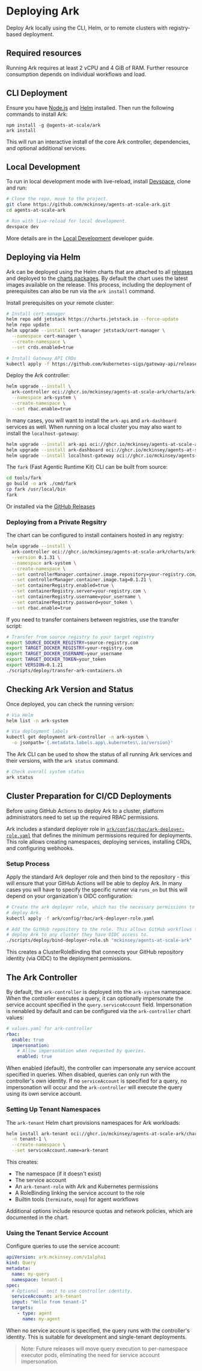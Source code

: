# Deploying Ark

Deploy Ark locally using the CLI, Helm, or to remote clusters with registry-based deployment.

## Required resources

Running Ark requires at least 2 vCPU and 4 GiB of RAM. Further resource consumption depends on individual workflows and load.

## CLI Deployment

Ensure you have [Node.js](https://nodejs.org/en/download) and [Helm](https://helm.sh/docs/intro/install/) installed. Then run the following commands to install Ark:

```
npm install -g @agents-at-scale/ark
ark install
```

This will run an interactive install of the core Ark controller, dependencies, and optional additional services.

## Local Development

To run in local development mode with live-reload, install [Devspace](https://devspace.sh), clone and run:

```bash
# Clone the repo, move to the project.
git clone https://github.com/mckinsey/agents-at-scale-ark.git
cd agents-at-scale-ark

# Run with live-reload for local development.
devspace dev
```

More details are in the [Local Development](../../developer-guide/local-development) developer guide. 

## Deploying via Helm

Ark can be deployed using the Helm charts that are attached to all [releases](https://github.com/mckinsey/agents-at-scale-ark/releases/) and deployed to the [charts packages](https://github.com/orgs/mckinsey/packages?repo_name=agents-at-scale-ark). By default the chart uses the latest images available on the release. This process, including the deployment of prerequisites can also be run via the `ark install` command.

Install prerequisites on your remote cluster:

```bash
# Install cert-manager
helm repo add jetstack https://charts.jetstack.io --force-update  
helm repo update
helm upgrade --install cert-manager jetstack/cert-manager \
  --namespace cert-manager \
  --create-namespace \
  --set crds.enabled=true

# Install Gateway API CRDs
kubectl apply -f https://github.com/kubernetes-sigs/gateway-api/releases/download/v1.3.0/standard-install.yaml
```

Deploy the Ark controller:

```bash
helm upgrade --install \
  ark-controller oci://ghcr.io/mckinsey/agents-at-scale-ark/charts/ark-controller \
  --namespace ark-system \
  --create-namespace \
  --set rbac.enable=true
```

In many cases, you will want to install the `ark-api` and `ark-dashboard` services as well. When running on a local cluster you may also want to install the `localhost-gateway`:

```bash
helm upgrade --install ark-api oci://ghcr.io/mckinsey/agents-at-scale-ark/charts/ark-api
helm upgrade --install ark-dashboard oci://ghcr.io/mckinsey/agents-at-scale-ark/charts/ark-dashboard
helm upgrade --install localhost-gateway oci://ghcr.io/mckinsey/agents-at-scale-ark/charts/localhost-gateway
```

The `fark` (Fast Agentic Runtime Kit) CLI can be built from source:

```bash
cd tools/fark
go build -o ark ./cmd/fark
cp fark /usr/local/bin
fark
```

Or installed via the [GitHub Releases](https://github.com/mckinsey/agents-at-scale-ark/releases)

### Deploying from a Private Regsitry

The chart can be configured to install containers hosted in any registry:

```bash
helm upgrade --install \
  ark-controller oci://ghcr.io/mckinsey/agents-at-scale-ark/charts/ark-controller \
  --version 0.1.31 \
  --namespace ark-system \
  --create-namespace \
  --set controllerManager.container.image.repository=your-registry.com/ark-controller \
  --set controllerManager.container.image.tag=0.1.21 \
  --set containerRegistry.enabled=true \
  --set containerRegistry.server=your-registry.com \
  --set containerRegistry.username=your_username \
  --set containerRegistry.password=your_token \
  --set rbac.enable=true
```

If you need to transfer containers between registries, use the transfer script:

```bash
# Transfer from source registry to your target registry
export SOURCE_DOCKER_REGISTRY=source-registry.com  
export TARGET_DOCKER_REGISTRY=your-registry.com
export TARGET_DOCKER_USERNAME=your_username
export TARGET_DOCKER_TOKEN=your_token
export VERSION=0.1.21
./scripts/deploy/transfer-ark-containers.sh
```

## Checking Ark Version and Status

Once deployed, you can check the running version:

```bash
# Via Helm
helm list -n ark-system

# Via deployment labels  
kubectl get deployment ark-controller -n ark-system \
  -o jsonpath='{.metadata.labels.app\.kubernetes\.io/version}'
```

The Ark CLI can be used to show the status of all running Ark services and their versions, with the `ark status` command.

```bash
# Check overall system status
ark status
```

## Cluster Preparation for CI/CD Deployments

Before using GitHub Actions to deploy Ark to a cluster, platform administrators need to set up the required RBAC permissions.

Ark includes a standard deployer role in [`ark/config/rbac/ark-deployer-role.yaml`](https://github.com/mckinsey/agents-at-scale-ark/blob/main/ark/config/rbac/ark-deployer-role.yaml) that defines the minimum permissions required for deployments. This role allows creating namespaces, deploying services, installing CRDs, and configuring webhooks.

### Setup Process

Apply the standard Ark deployer role and then bind to the repository - this will ensure that your GitHub Actions will be able to deploy Ark. In many cases you will have to specify the specific runner via `runs_on` but this will depend on your organization's OIDC configuration:

```bash
# Create the ark deployer role, which has the necessary permissions to
# deploy Ark.
kubectl apply -f ark/config/rbac/ark-deployer-role.yaml

# Add the GitHub repository to the role. This allows GitHub workflows to
# deploy Ark to any cluster they have OIDC access to.
./scripts/deploy/bind-deployer-role.sh "mckinsey/agents-at-scale-ark"
```

This creates a ClusterRoleBinding that connects your GitHub repository identity (via OIDC) to the deployment permissions.

## The Ark Controller

By default, the `ark-controller` is deployed into the `ark-system` namespace. When the controller executes a query, it can optionally impersonate the service account specified in the `query.serviceAccount` field. Impersonation is nenabled by default and can be configured via the `ark-controller` chart values:

```yaml
# values.yaml for ark-controller
rbac:
  enable: true
  impersonation:
    # Allow impersonation when requested by queries.
    enabled: true
```

When enabled (default), the controller can impersonate any service account specified in queries. When disabled, queries can only run with the controller's own identity. If no `serviceAccount` is specified for a query, no impersonation will occur and the `ark-controller` will execute the query using its own service account.

### Setting Up Tenant Namespaces

The `ark-tenant` Helm chart provisions namespaces for Ark workloads:

```bash
helm install ark-tenant oci://ghcr.io/mckinsey/agents-at-scale-ark/charts/ark-tenant \
  -n tenant-1 \
  --create-namespace \
  --set serviceAccount.name=ark-tenant
```

This creates:
- The namespace (if it doesn't exist)
- The service account
- An `ark-tenant-role` with Ark and Kubernetes permissions
- A RoleBinding linking the service account to the role
- Builtin tools (`terminate`, `noop`) for agent workflows

Additional options include resource quotas and network policies, which are documented in the chart.

### Using the Tenant Service Account

Configure queries to use the service account:

```yaml
apiVersion: ark.mckinsey.com/v1alpha1
kind: Query
metadata:
  name: my-query
  namespace: tenant-1
spec:
  # Optional - omit to use controller identity.
  serviceAccount: ark-tenant  
  input: "Hello from tenant-1"
  targets:
    - type: agent
      name: my-agent
```

When no service account is specified, the query runs with the controller's identity. This is suitable for development and single-tenant deployments.

> Note: Future releases will move query execution to per-namespace executor pods, eliminating the need for service account impersonation.
